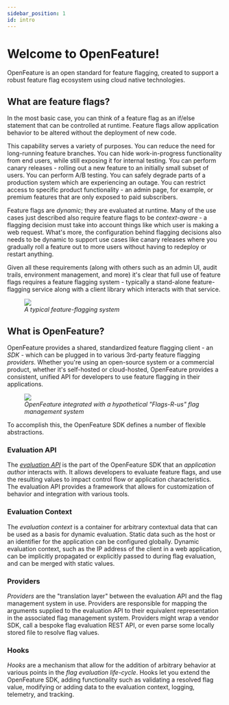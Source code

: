```yaml
---
sidebar_position: 1
id: intro
---
```


# Welcome to OpenFeature!

OpenFeature is an open standard for feature flagging, created to support a robust feature flag ecosystem using cloud native technologies.

## What are feature flags?

In the most basic case, you can think of a feature flag as an if/else statement that can be controlled at runtime. Feature flags allow application behavior to be altered without the deployment of new code.

This capability serves a variety of purposes. You can reduce the need for long-running feature branches. You can hide work-in-progress functionality from end users, while still exposing it for internal testing. You can perform canary releases - rolling out a new feature to an initially small subset of users. You can perform A/B testing. You can safely degrade parts of a production system which are experiencing an outage. You can restrict access to specific product functionality - an admin page, for example, or premium features that are only exposed to paid subscribers.

Feature flags are *dynamic*; they are evaluated at runtime. Many of the use cases just described also require feature flags to be *context-aware* - a flagging decision must take into account things like which user is making a web request. What's more, the configuration behind flagging decisions also needs to be dynamic to support use cases like canary releases where you gradually roll a feature out to more users without having to redeploy or restart anything.

Given all these requirements (along with others such as an admin UI, audit trails, environment management, and more) it's clear that full use of feature flags requires a feature flagging system - typically a stand-alone feature-flagging service along with a client library which interacts with that service.

<figure>
<img src={require('@site/static/img/docs/reference/intro/ff-service.png').default}/>
<figcaption><i>A typical feature-flagging system</i></figcaption>
</figure>

## What is OpenFeature?

OpenFeature provides a shared, standardized feature flagging client - an *SDK* - which can be plugged in to various 3rd-party feature flagging *providers*. Whether you're using an open-source system or a commercial product, whether it's self-hosted or cloud-hosted, OpenFeature provides a consistent, unified API for developers to use feature flagging in their applications. 

<figure>
<img src={require('@site/static/img/docs/reference/intro/of-architecture.png').default}/>
<figcaption><i>OpenFeature integrated with a hypothetical "Flags-R-us" flag management system</i></figcaption>
</figure>

To accomplish this, the OpenFeature SDK defines a number of flexible abstractions.

### Evaluation API

The [_evaluation API_](./evaluation-api/evaluation-api.mdx) is the part of the OpenFeature SDK that an _application author_ interacts with. It allows developers to evaluate feature flags, and use the resulting values to impact control flow or application characteristics. The evaluation API provides a framework that allows for customization of behavior and integration with various tools.

### Evaluation Context

The _evaluation context_ is a container for arbitrary contextual data that can be used as a basis for dynamic evaluation. Static data such as the host or an identifier for the application can be configured globally. Dynamic evaluation context, such as the IP address of the client in a web application, can be implicitly propagated or explicitly passed to during flag evaluation, and can be merged with static values.

### Providers

_Providers_ are the "translation layer" between the evaluation API and the flag management system in use. Providers are responsible for mapping the arguments supplied to the evaluation API to their equivalent representation in the associated flag management system. Providers might wrap a vendor SDK, call a bespoke flag evaluation REST API, or even parse some locally stored file to resolve flag values.

### Hooks

_Hooks_ are a mechanism that allow for the addition of arbitrary behavior at various points in the _flag evaluation life-cycle_. Hooks let you extend the OpenFeature SDK, adding functionality such as validating a resolved flag value, modifying or adding data to the evaluation context, logging, telemetry, and tracking.
